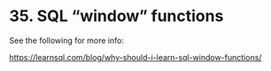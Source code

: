 # <yrChapterNumber>35. </yrChapterNumber> SQL "window" functions

See the following for more info:

<https://learnsql.com/blog/why-should-i-learn-sql-window-functions/>
